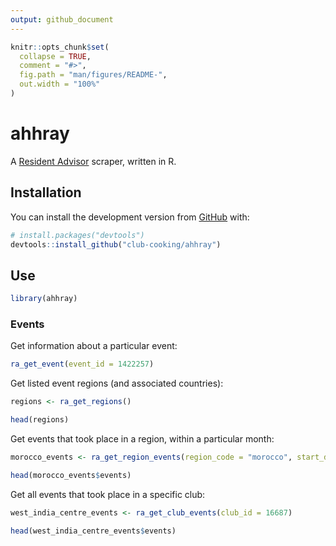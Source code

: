 ```yaml
---
output: github_document
---
```


<!-- README.md is generated from README.Rmd. Please edit that file -->

```r
knitr::opts_chunk$set(
  collapse = TRUE,
  comment = "#>",
  fig.path = "man/figures/README-",
  out.width = "100%"
)
```

# ahhray

A [Resident Advisor](https://www.residentadvisor.net/) scraper, written in R.

## Installation

You can install the development version from [GitHub](https://github.com/) with:

``` r
# install.packages("devtools")
devtools::install_github("club-cooking/ahhray")
```
## Use

```r
library(ahhray)
```

### Events

Get information about a particular event:

```r
ra_get_event(event_id = 1422257)
```

Get listed event regions (and associated countries):

```r
regions <- ra_get_regions()

head(regions)
```

Get events that took place in a region, within a particular month:

```r
morocco_events <- ra_get_region_events(region_code = "morocco", start_date = "2020-01-01")

head(morocco_events$events)
```

Get all events that took place in a specific club:

```r
west_india_centre_events <- ra_get_club_events(club_id = 16687)

head(west_india_centre_events$events)
```
